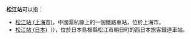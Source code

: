 '''松江站'''可以指：
*[[松江站_(上海市)|松江站 (上海市)]]，中國滬杭線上的一個鐵路車站，位於上海市。
*[[松江站_(日本)|松江站 (日本)]]（{{lang-ja|松江駅}}），位於日本島根縣松江市朝日町的西日本旅客鐵道車站。

{{disambig|Cat=三字車站名消歧義}}